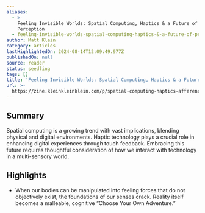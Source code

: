 ```yaml
---
aliases:
  - >-
    Feeling Invisible Worlds: Spatial Computing, Haptics & a Future of
    Perception
  - feeling-invisible-worlds-spatial-computing-haptics-&-a-future-of-perception
author: Matt Klein
category: articles
lastHighlightedOn: 2024-08-14T12:09:49.977Z
publishedOn: null
source: reader
status: seedling
tags: []
title: 'Feeling Invisible Worlds: Spatial Computing, Haptics & a Future of Perception'
url: >-
  https://zine.kleinkleinklein.com/p/spatial-computing-haptics-afference?utm_source=post-email-title&publication_id=260920&post_id=144436456&utm_campaign=email-post-title&isFreemail=false&r=og9hp&triedRedirect=true&utm_medium=email
---
```

## Summary

Spatial computing is a growing trend with vast implications, blending physical and digital environments. Haptic technology plays a crucial role in enhancing digital experiences through touch feedback. Embracing this future requires thoughtful consideration of how we interact with technology in a multi-sensory world.

## Highlights

- When our bodies can be manipulated into feeling forces that do not objectively exist, the foundations of our senses crack. Reality itself becomes a malleable, cognitive “Choose Your Own Adventure.”
